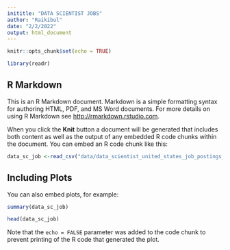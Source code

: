 ```yaml
---
inititle: "DATA SCIENTIST JOBS"
author: "Raikibul"
date: "2/2/2022"
output: html_document
---
```


```r
knitr::opts_chunk$set(echo = TRUE)

library(readr)
```

## R Markdown

This is an R Markdown document. Markdown is a simple formatting syntax for authoring HTML, PDF, and MS Word documents. For more details on using R Markdown see <http://rmarkdown.rstudio.com>.

When you click the **Knit** button a document will be generated that includes both content as well as the output of any embedded R code chunks within the document. You can embed an R code chunk like this:

```r
data_sc_job <-read_csv("data/data_scientist_united_states_job_postings_jobspikr.csv")
```

## Including Plots

You can also embed plots, for example:

```r
summary(data_sc_job)
```


```r
head(data_sc_job)
```

Note that the `echo = FALSE` parameter was added to the code chunk to prevent printing of the R code that generated the plot.
